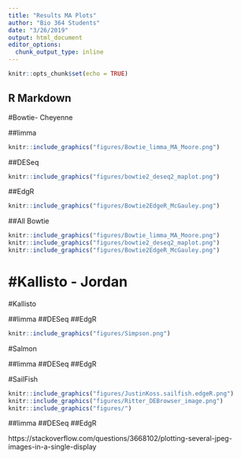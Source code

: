 ```yaml
---
title: "Results MA Plots"
author: "Bio 364 Students"
date: "3/26/2019"
output: html_document
editor_options: 
  chunk_output_type: inline
---
```


```r
knitr::opts_chunk$set(echo = TRUE)
```

## R Markdown


#Bowtie- Cheyenne

##limma
```r
knitr::include_graphics("figures/Bowtie_limma_MA_Moore.png") 
```

##DESeq
```r
knitr::include_graphics("figures/bowtie2_deseq2_maplot.png") 
```

##EdgR
```r
knitr::include_graphics("figures/Bowtie2EdgeR_McGauley.png") 
```


##All Bowtie
```r
knitr::include_graphics("figures/Bowtie_limma_MA_Moore.png") 
knitr::include_graphics("figures/bowtie2_deseq2_maplot.png") 
knitr::include_graphics("figures/Bowtie2EdgeR_McGauley.png") 
```



#Kallisto - Jordan
=======
#Kallisto

##limma
##DESeq
##EdgR


```r
knitr::include_graphics("figures/Simpson.png") 
```



#Salmon

##limma
##DESeq
##EdgR

#SailFish


```r
knitr::include_graphics("figures/JustinKoss.sailfish.edgeR.png") 
knitr::include_graphics("figures/Ritter_DEBrowser_image.png") 
knitr::include_graphics("figures/") 
```

##limma
##DESeq
##EdgR

https://stackoverflow.com/questions/3668102/plotting-several-jpeg-images-in-a-single-display